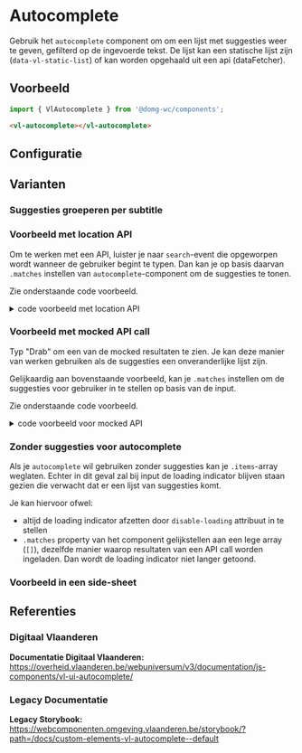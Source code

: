 
# Autocomplete

Gebruik het `autocomplete` component om om een lijst met suggesties weer te geven, gefilterd op de ingevoerde tekst. De lijst kan een statische lijst zijn (`data-vl-static-list`) of kan worden opgehaald uit een api (dataFetcher).

## Voorbeeld

```js
import { VlAutocomplete } from '@domg-wc/components';
```

```html
<vl-autocomplete></vl-autocomplete>
```

<DocsStory id="components-autocomplete--autocomplete-default" />


## Configuratie

<ArgsTable story={PRIMARY_STORY} />

## Varianten

### Suggesties groeperen per subtitle


<DocsStory id="components-autocomplete--autocomplete-group-by-subtitle" />


### Voorbeeld met location API

Om te werken met een API, luister je naar `search`-event die opgeworpen wordt wanneer de gebruiker begint te typen.
Dan kan je op basis daarvan `.matches` instellen van `autocomplete`-component om de suggesties te tonen.

Zie onderstaande code voorbeeld.

<DocsStory id="components-autocomplete--autocomplete-input-and-api-call" />


<details>
    <summary>code voorbeeld met location API</summary>
    <Source code={autocompleteApiImplementation} language="ts" dark={true} />
</details>

### Voorbeeld met mocked API call

Typ "Drab" om een van de mocked resultaten te zien.
Je kan deze manier van werken gebruiken als de suggesties een onveranderlijke lijst zijn.

Gelijkaardig aan bovenstaande voorbeeld, kan je `.matches` instellen om de suggesties voor gebruiker in te stellen op basis van de input.

Zie onderstaande code voorbeeld.

<DocsStory id="components-autocomplete--autocomplete-input-and-mocked-api-call" />


<details>
    <summary>code voorbeeld voor mocked API</summary>
    <Source code={autocompleteMockedApiImplementation} language="ts" dark={true} />
</details>

### Zonder suggesties voor autocomplete

Als je `autocomplete` wil gebruiken zonder suggesties kan je `.items`-array weglaten.
Echter in dit geval zal bij input de loading indicator blijven staan gezien die verwacht dat er een lijst van suggesties komt.

Je kan hiervoor ofwel:
- altijd de loading indicator afzetten door `disable-loading` attribuut in te stellen
- `.matches` property van het component gelijkstellen aan een lege array (`[]`), dezelfde manier waarop resultaten van een API call worden ingeladen. Dan wordt de loading indicator niet langer getoond.

<DocsStory id="components-autocomplete--autocomplete-without-suggestions" />


### Voorbeeld in een side-sheet

<Canvas>
    <Story id="components-autocomplete--autocomplete-in-side-sheet" inline={false}  height={400} />
</Canvas>


## Referenties

### Digitaal Vlaanderen

**Documentatie Digitaal Vlaanderen:** https://overheid.vlaanderen.be/webuniversum/v3/documentation/js-components/vl-ui-autocomplete/

### Legacy Documentatie

**Legacy Storybook:** https://webcomponenten.omgeving.vlaanderen.be/storybook/?path=/docs/custom-elements-vl-autocomplete--default
